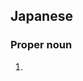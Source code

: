 ==Japanese==
{{ja-kanjitab|つや|こ|yomi=k}}

===Proper noun===
{{ja-pos|proper|つやこ}}

# {{given name|female|lang=ja|sort=つやこ}}
